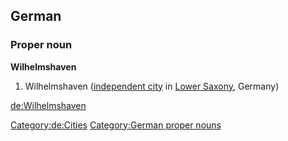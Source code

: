 ==German==
{{wikipedia}}
{{wikipedia|lang=de}}
===Proper noun===
'''Wilhelmshaven'''
# Wilhelmshaven ([[independent city]] in [[Lower Saxony]], Germany)
[[Category:de:Cities]]
[[Category:German proper nouns]]

[[de:Wilhelmshaven]]